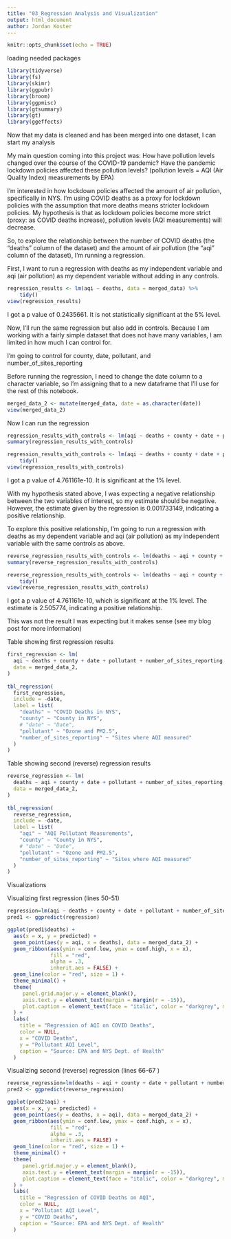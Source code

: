 ```yaml
---
title: "03_Regression Analysis and Visualization"
output: html_document
author: Jordan Koster
---
```


```r
knitr::opts_chunk$set(echo = TRUE)
```
loading needed packages 
```r
library(tidyverse)
library(fs)
library(skimr)
library(ggpubr)
library(broom)
library(ggpmisc)
library(gtsummary)
library(gt)
library(ggeffects)
```
Now that my data is cleaned and has been merged into one dataset, I can start my analysis 

My main question coming into this project was: How have pollution levels changed over the course of the COVID-19 pandemic? Have the pandemic lockdown policies affected these pollution levels?
(pollution levels = AQI (Air Quality Index) measurements by EPA)

I'm interested in how lockdown policies affected the amount of air pollution, specifically in NYS. I'm using COVID deaths as a proxy for lockdown policies with the assumption that more deaths means stricter lockdown policies. My hypothesis is that as lockdown policies become more strict (proxy: as COVID deaths increase), pollution levels (AQI measurements) will decrease. 

So, to explore the relationship between the number of COVID deaths (the "deaths" column of the dataset) and the amount of air pollution (the "aqi" column of the dataset), I'm running a regression. 

First, I want to run a regression with deaths as my independent variable and aqi (air pollution) as my dependent variable without adding in any controls. 
```r
regression_results <- lm(aqi ~ deaths, data = merged_data) %>% 
    tidy()
view(regression_results)
```
I got a p value of 0.2435661. It is not statistically significant at the 5% level. 

Now, I'll run the same regression but also add in controls. Because I am working with a fairly simple dataset that does not have many variables, I am limited in how much I can control for. 

I'm going to control for county, date, pollutant, and number_of_sites_reporting

Before running the regression, I need to change the date column to a character variable, so I'm assigning that to a new dataframe that I'll use for the rest of this notebook. 
```r
merged_data_2 <- mutate(merged_data, date = as.character(date))
view(merged_data_2)
```
Now I can run the regression
```r
regression_results_with_controls <- lm(aqi ~ deaths + county + date + pollutant + number_of_sites_reporting, data = merged_data_2)
summary(regression_results_with_controls)
```

```r
regression_results_with_controls <- lm(aqi ~ deaths + county + date + pollutant + number_of_sites_reporting, data = merged_data_2) %>% 
    tidy()
view(regression_results_with_controls)
```

I got a p value of 4.761161e-10. It is significant at the 1% level.

With my hypothesis stated above, I was expecting a negative relationship between the two variables of interest, so my estimate should be negative. However, the estimate given by the regression is 0.001733149, indicating a positive relationship. 

To explore this positive relationship, I'm going to run a regression with deaths as my dependent variable and aqi (air pollution) as my independent variable with the same controls as above. 
```r
reverse_regression_results_with_controls <- lm(deaths ~ aqi + county + date + pollutant + number_of_sites_reporting, data = merged_data_2)
summary(reverse_regression_results_with_controls)
```

```r
reverse_regression_results_with_controls <- lm(deaths ~ aqi + county + date + pollutant + number_of_sites_reporting, data = merged_data_2) %>% 
    tidy()
view(reverse_regression_results_with_controls)
```

I got a p value of 4.761161e-10, which is significant at the 1% level. The estimate is 2.505774, indicating a positive relationship. 

This was not the result I was expecting but it makes sense (see my blog post for more information)

Table showing first regression results
```r
first_regression <- lm(
  aqi ~ deaths + county + date + pollutant + number_of_sites_reporting, 
  data = merged_data_2,
)
  
tbl_regression(
  first_regression,
  include = -date,
  label = list(
    "deaths" ~ "COVID Deaths in NYS", 
    "county" ~ "County in NYS", 
    # "date" ~ "Date",
    "pollutant" ~ "Ozone and PM2.5",
    "number_of_sites_reporting" ~ "Sites where AQI measured"
  )
)
```
Table showing second (reverse) regression results
```r
reverse_regression <- lm(
  deaths ~ aqi + county + date + pollutant + number_of_sites_reporting, 
  data = merged_data_2,
)
  
tbl_regression(
  reverse_regression,
  include = -date,
  label = list(
    "aqi" ~ "AQI Pollutant Measurements", 
    "county" ~ "County in NYS", 
    # "date" ~ "Date",
    "pollutant" ~ "Ozone and PM2.5",
    "number_of_sites_reporting" ~ "Sites where AQI measured"
  )
)
```
Visualizations  

Visualizing first regression (lines 50-51)
```r
regression=lm(aqi ~ deaths + county + date + pollutant + number_of_sites_reporting, data = merged_data_2)
pred1 <- ggpredict(regression)
```

```r
ggplot(pred1$deaths) + 
  aes(x = x, y = predicted) +   
  geom_point(aes(y = aqi, x = deaths), data = merged_data_2) +
  geom_ribbon(aes(ymin = conf.low, ymax = conf.high, x = x), 
              fill = "red",
              alpha = .3,
              inherit.aes = FALSE) + 
  geom_line(color = "red", size = 1) +
  theme_minimal() +
  theme(
     panel.grid.major.y = element_blank(),
     axis.text.y = element_text(margin = margin(r = -15)),
     plot.caption = element_text(face = "italic", color = "darkgrey", margin = margin(t = 10)), axis.text.x = element_text(angle = 45)
  ) +
  labs(
    title = "Regression of AQI on COVID Deaths",
    color = NULL,
    x = "COVID Deaths",
    y = "Pollutant AQI Level", 
    caption = "Source: EPA and NYS Dept. of Health"
  )
```

Visualizing second (reverse) regression (lines 66-67 )
```r
reverse_regression=lm(deaths ~ aqi + county + date + pollutant + number_of_sites_reporting, data = merged_data_2)
pred2 <- ggpredict(reverse_regression)
```

```r
ggplot(pred2$aqi) + 
  aes(x = x, y = predicted) +   
  geom_point(aes(y = deaths, x = aqi), data = merged_data_2) +
  geom_ribbon(aes(ymin = conf.low, ymax = conf.high, x = x), 
              fill = "red",
              alpha = .3,
              inherit.aes = FALSE) + 
  geom_line(color = "red", size = 1) +
  theme_minimal() + 
  theme(
     panel.grid.major.y = element_blank(),
     axis.text.y = element_text(margin = margin(r = -15)),
     plot.caption = element_text(face = "italic", color = "darkgrey", margin = margin(t = 10)), axis.text.x = element_text(angle = 45)
  ) +
  labs(
    title = "Regression of COVID Deaths on AQI",
    color = NULL,
    x = "Pollutant AQI Level",
    y = "COVID Deaths", 
    caption = "Source: EPA and NYS Dept. of Health"
  )
```


